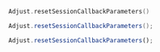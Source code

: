 <Tabs>
<Tab title="Kotlin" sync="kotlin">

```kotlin
Adjust.resetSessionCallbackParameters()
```

</Tab>

<Tab title="Java" sync="java" >

```java
Adjust.resetSessionCallbackParameters();
```

</Tab>

<Tab title="Javascript" sync="js" >

```js
Adjust.resetSessionCallbackParameters();
```

</Tab>
</Tabs>
